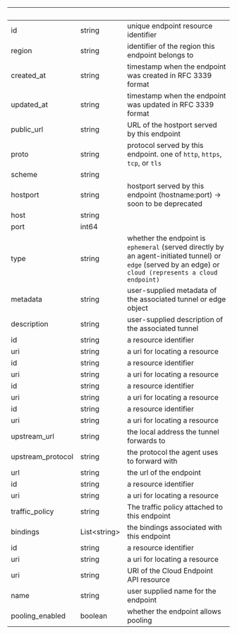 | &nbsp;            | &nbsp;             | &nbsp;                                                                                                                                                    |
| ----------------- | ------------------ | --------------------------------------------------------------------------------------------------------------------------------------------------------- |
| id                | string             | unique endpoint resource identifier                                                                                                                       |
| region            | string             | identifier of the region this endpoint belongs to                                                                                                         |
| created_at        | string             | timestamp when the endpoint was created in RFC 3339 format                                                                                                |
| updated_at        | string             | timestamp when the endpoint was updated in RFC 3339 format                                                                                                |
| public_url        | string             | URL of the hostport served by this endpoint                                                                                                               |
| proto             | string             | protocol served by this endpoint. one of `http`, `https`, `tcp`, or `tls`                                                                                 |
| scheme            | string             |                                                                                                                                                           |
| hostport          | string             | hostport served by this endpoint (hostname:port) -> soon to be deprecated                                                                                 |
| host              | string             |                                                                                                                                                           |
| port              | int64              |                                                                                                                                                           |
| type              | string             | whether the endpoint is `ephemeral` (served directly by an agent-initiated tunnel) or `edge` (served by an edge) or `cloud (represents a cloud endpoint)` |
| metadata          | string             | user-supplied metadata of the associated tunnel or edge object                                                                                            |
| description       | string             | user-supplied description of the associated tunnel                                                                                                        |
| id                | string             | a resource identifier                                                                                                                                     |
| uri               | string             | a uri for locating a resource                                                                                                                             |
| id                | string             | a resource identifier                                                                                                                                     |
| uri               | string             | a uri for locating a resource                                                                                                                             |
| id                | string             | a resource identifier                                                                                                                                     |
| uri               | string             | a uri for locating a resource                                                                                                                             |
| id                | string             | a resource identifier                                                                                                                                     |
| uri               | string             | a uri for locating a resource                                                                                                                             |
| upstream_url      | string             | the local address the tunnel forwards to                                                                                                                  |
| upstream_protocol | string             | the protocol the agent uses to forward with                                                                                                               |
| url               | string             | the url of the endpoint                                                                                                                                   |
| id                | string             | a resource identifier                                                                                                                                     |
| uri               | string             | a uri for locating a resource                                                                                                                             |
| traffic_policy    | string             | The traffic policy attached to this endpoint                                                                                                              |
| bindings          | List&lt;string&gt; | the bindings associated with this endpoint                                                                                                                |
| id                | string             | a resource identifier                                                                                                                                     |
| uri               | string             | a uri for locating a resource                                                                                                                             |
| uri               | string             | URI of the Cloud Endpoint API resource                                                                                                                    |
| name              | string             | user supplied name for the endpoint                                                                                                                       |
| pooling_enabled   | boolean            | whether the endpoint allows pooling                                                                                                                       |
